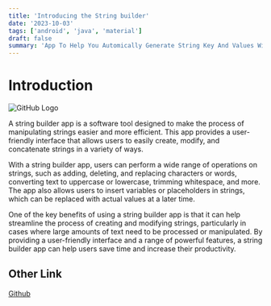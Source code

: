 ```yaml
---
title: 'Introducing the String builder'
date: '2023-10-03'
tags: ['android', 'java', 'material']
draft: false
summary: 'App To Help You Automically Generate String Key And Values With Material UI Write In Java.'
---
```


# Introduction
![GitHub Logo](https://raw.githubusercontent.com/rinxyzz/StringBuilder/main/interface/320(3).png)

A string builder app is a software tool designed to make the process of manipulating strings easier and more efficient. This app provides a user-friendly interface that allows users to easily create, modify, and concatenate strings in a variety of ways.

With a string builder app, users can perform a wide range of operations on strings, such as adding, deleting, and replacing characters or words, converting text to uppercase or lowercase, trimming whitespace, and more. The app also allows users to insert variables or placeholders in strings, which can be replaced with actual values at a later time.

One of the key benefits of using a string builder app is that it can help streamline the process of creating and modifying strings, particularly in cases where large amounts of text need to be processed or manipulated. By providing a user-friendly interface and a range of powerful features, a string builder app can help users save time and increase their productivity.

## Other Link
[Github](https://github.com/rinxyzz/StringBuilder)
